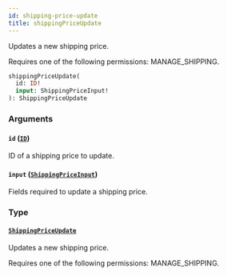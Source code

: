 ```yaml
---
id: shipping-price-update
title: shippingPriceUpdate
---
```


Updates a new shipping price.

Requires one of the following permissions: MANAGE_SHIPPING.

```graphql
shippingPriceUpdate(
  id: ID!
  input: ShippingPriceInput!
): ShippingPriceUpdate
```

### Arguments

#### `id` ([`ID`](../../../developer/api-reference/scalars/id))

ID of a shipping price to update.

#### `input` ([`ShippingPriceInput`](../../../developer/api-reference/inputs/shipping-price-input))

Fields required to update a shipping price.

### Type

#### [`ShippingPriceUpdate`](../../../developer/api-reference/objects/shipping-price-update)

Updates a new shipping price.

Requires one of the following permissions: MANAGE_SHIPPING.
